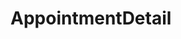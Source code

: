 
<Meta title="Appointment/Detail" component={AppointmentDetail} />

# AppointmentDetail

<Story name="1:1">
    <AppointmentDetail
        appointment={{
            id: 0,
            title: 'Termin #1',
            organizers: [{ firstname: 'Anna', lastname: 'Maier' }],
            startDate: '2023-02-28T15:00:00Z',
            duration: 60,
            meetingLink: '',
            subcourseId: 3,
            lectureId: 0,
            participants: [{ firstname: 'Anna', lastname: 'Maier' }],
            declinedBy: [],
            isCancelled: false,
            appointmentType: 'ONE_TO_ONE',
        }}
    />
</Story>
